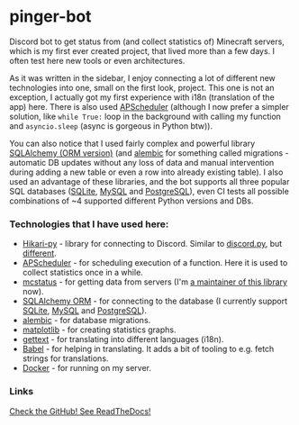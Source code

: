 <script lang="ts">import Icon from '@iconify/svelte';</script>

# pinger-bot

Discord bot to get status from (and collect statistics of) Minecraft servers, which is my first ever created project, that lived more than a few days. I often test here new tools or even architectures.

As it was written in the sidebar, I enjoy connecting a lot of different new technologies into one,
small on the first look, project.
This one is not an exception, I actually got my first experience with i18n (translation of the app) here.
There is also used [APScheduler](https://pypi.org/project/APScheduler/)
(although I now prefer a simpler solution,
like `while True:` loop in the background with calling my function and
`asyncio.sleep` (async is gorgeous in Python btw)).

You can also notice that I used fairly complex and powerful library [SQLAlchemy (ORM version)](https://sqlalchemy.org/)
(and [alembic](https://alembic.sqlalchemy.org/) for something called migrations -
automatic DB updates without any loss of data and manual intervention
during adding a new table or even a row into already existing table).
I also used an advantage of these libraries,
and the bot supports all three popular SQL databases
([SQLite](https://sqlite.org/), [MySQL](https://www.mysql.com/) and [PostgreSQL](https://postgresql.org)),
even CI tests all possible combinations of ~4 supported different Python versions and DBs.

### Technologies that I have used here:

- [Hikari-py](https://www.hikari-py.dev/) - library for connecting to Discord. Similar to [discord.py](https://discordpy.readthedocs.io/en/stable/), but [different](https://www.reddit.com/r/Discord_Bots/comments/o6jj55/discordpy_vs_hikari/).
- [APScheduler](https://pypi.org/project/APScheduler/) - for scheduling execution of a function. Here it is used to collect statistics once in a while.
- [mcstatus](https://mcstatus.readthedocs.io/) - for getting data from servers (I'm [a maintainer of this library](/mcstatus) now).
- [SQLAlchemy ORM](https://sqlalchemy.org/) - for connecting to the database (I currently support [SQLite](https://sqlite.org/), [MySQL](https://www.mysql.com/) and [PostgreSQL](https://postgresql.org)).
- [alembic](https://alembic.sqlalchemy.org/) - for database migrations.
- [matplotlib](https://matplotlib.org/) - for creating statistics graphs.
- [gettext](https://docs.python.org/3/library/gettext.html) - for translating into different languages (i18n).
- [Babel](https://babel.pocoo.org/) - for helping in translating. It adds a bit of tooling to e.g. fetch strings for translations.
- [Docker](https://docker.com/) - for running on my server.

### Links

<a href="https://s.perchun.it/pinger-bot/github" class="btn variant-filled">
	<Icon icon="mdi:github" />
	Check the GitHub!
</a>

<a href="https://s.perchun.it/pinger-bot/readthedocs" class="btn variant-filled">
	<Icon icon="simple-icons:readthedocs" />
	See ReadTheDocs!
</a>

